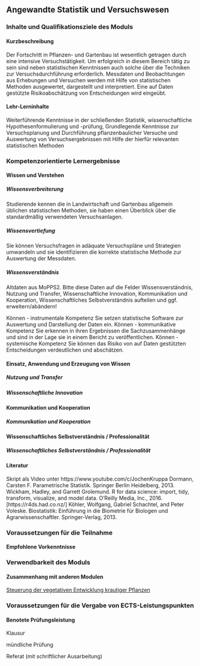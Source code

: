 ## Angewandte Statistik und Versuchswesen {#sec-module-angewandte}

### Inhalte und Qualifikationsziele des Moduls

#### Kurzbeschreibung

Der Fortschritt in Pflanzen- und Gartenbau ist wesentlich getragen durch eine intensive Versuchstätigkeit. Um erfolgreich in diesem Bereich tätig zu sein sind neben statistischen Kenntnissen auch solche über die Techniken zur Versuchsdurchführung erforderlich. Messdaten und Beobachtungen aus Erhebungen und Versuchen werden mit Hilfe von statistischen Methoden ausgewertet, dargestellt und interpretiert. Eine auf Daten gestützte Risikoabschätzung von Entscheidungen wird eingeübt.

#### Lehr-Lerninhalte

Weiterführende Kenntnisse in der schließenden Statistik, wissenschaftliche Hypothesenformulierung und -prüfung, Grundlegende Kenntnisse zur Versuchsplanung und Durchführung pflanzenbaulicher Versuche und Auswertung von Versuchsergebnissen mit Hilfe der hierfür relevanten statistischen Methoden

### Kompetenzorientierte Lernergebnisse

#### Wissen und Verstehen

##### Wissensverbreiterung

Studierende kennen die in Landwirtschaft und Gartenbau allgemein üblichen statistischen Methoden, sie haben einen Überblick über die standardmäßig verwendeten Versuchsanlagen.

##### Wissensvertiefung

Sie können Versuchsfragen in adäquate Versuchspläne und Strategien umwandeln und sie identifizieren die korrekte statistische Methode zur Auswertung der Messdaten.

##### Wissensverständnis

Altdaten aus MoPPS2. Bitte diese Daten auf die Felder Wissensverständnis, Nutzung und Transfer, Wissenschaftliche Innovation, Kommunikation und Kooperation, Wissenschaftliches Selbstverständnis aufteilen und ggf. erweitern/abändern!

Können - instrumentale Kompetenz Sie setzen statistische Software zur Auswertung und Darstellung der Daten ein. Können - kommunikative Kompetenz Sie erkennen in ihren Ergebnissen die Sachzusammenhänge und sind in der Lage sie in einem Bericht zu veröffentlichen. Können - systemische Kompetenz Sie können das Risiko von auf Daten gestützten Entscheidungen verdeutlichen und abschätzen.

#### Einsatz, Anwendung und Erzeugung von Wissen

##### Nutzung und Transfer

##### Wissenschaftliche Innovation

#### Kommunikation und Kooperation

##### Kommunikation und Kooperation

#### Wissenschaftliches Selbstverständnis / Professionalität

##### Wissenschaftliches Selbstverständnis / Professionalität

#### Literatur

Skript als Video unter https://www.youtube.com/c/JochenKruppa Dormann, Carsten F. Parametrische Statistik. Springer Berlin Heidelberg, 2013. Wickham, Hadley, and Garrett Grolemund. R for data science: import, tidy, transform, visualize, and model data. O'Reilly Media, Inc., 2016. \[https://r4ds.had.co.nz/\] Köhler, Wolfgang, Gabriel Schachtel, and Peter Voleske. Biostatistik: Einführung in die Biometrie für Biologen und Agrarwissenschaftler. Springer-Verlag, 2013.

### Voraussetzungen für die Teilnahme

#### Empfohlene Vorkenntnisse

### Verwendbarkeit des Moduls

#### Zusammenhang mit anderen Modulen

[Steuerung der vegetativen Entwicklung krautiger Pflanzen](https://www.hs-osnabrueck.de/module/44b0608/)

### Voraussetzungen für die Vergabe von ECTS-Leistungspunkten

#### Benotete Prüfungsleistung

Klausur

mündliche Prüfung

Referat (mit schriftlicher Ausarbeitung)
